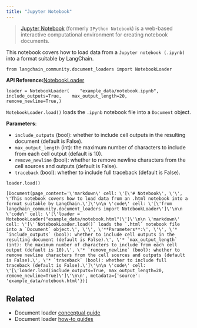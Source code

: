 ```yaml
---
title: "Jupyter Notebook"
---
```


> [Jupyter Notebook](https://en.wikipedia.org/wiki/Project_Jupyter#Applications) (formerly `IPython Notebook`) is a web-based interactive computational environment for creating notebook documents.

This notebook covers how to load data from a `Jupyter notebook (.ipynb)` into a format suitable by LangChain.

```
from langchain_community.document_loaders import NotebookLoader
```

**API Reference:**[NotebookLoader](https://python.langchain.com/api_reference/community/document_loaders/langchain_community.document_loaders.notebook.NotebookLoader.html)

```
loader = NotebookLoader(    "example_data/notebook.ipynb",    include_outputs=True,    max_output_length=20,    remove_newline=True,)
```

`NotebookLoader.load()` loads the `.ipynb` notebook file into a `Document` object.

**Parameters**:

* `include_outputs` (bool): whether to include cell outputs in the resulting document (default is False).
* `max_output_length` (int): the maximum number of characters to include from each cell output (default is 10).
* `remove_newline` (bool): whether to remove newline characters from the cell sources and outputs (default is False).
* `traceback` (bool): whether to include full traceback (default is False).

```
loader.load()
```

```
[Document(page_content='\'markdown\' cell: \'[\'# Notebook\', \'\', \'This notebook covers how to load data from an .html notebook into a format suitable by LangChain.\']\'\n\n \'code\' cell: \'[\'from langchain_community.document_loaders import NotebookLoader\']\'\n\n \'code\' cell: \'[\'loader = NotebookLoader("example_data/notebook.html")\']\'\n\n \'markdown\' cell: \'[\'`NotebookLoader.load()` loads the `.html` notebook file into a `Document` object.\', \'\', \'**Parameters**:\', \'\', \'* `include_outputs` (bool): whether to include cell outputs in the resulting document (default is False).\', \'* `max_output_length` (int): the maximum number of characters to include from each cell output (default is 10).\', \'* `remove_newline` (bool): whether to remove newline characters from the cell sources and outputs (default is False).\', \'* `traceback` (bool): whether to include full traceback (default is False).\']\'\n\n \'code\' cell: \'[\'loader.load(include_outputs=True, max_output_length=20, remove_newline=True)\']\'\n\n', metadata={'source': 'example_data/notebook.html'})]
```

## Related

* Document loader [conceptual guide](/oss/concepts/document_loaders)
* Document loader [how-to guides](/oss/how_to/#document-loaders)

